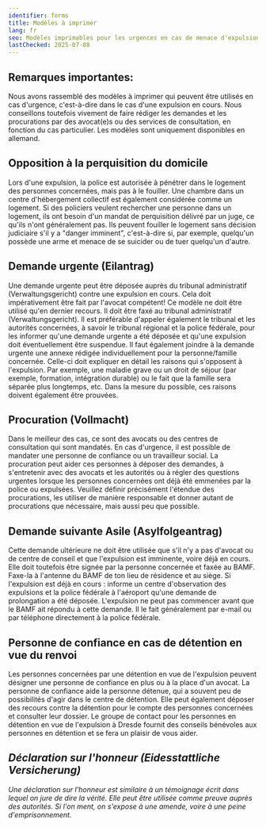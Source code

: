 ```yaml
---
identifier: forms
title: Modèles à imprimer
lang: fr
seo: Modèles imprimables pour les urgences en cas de menace d'expulsion en Saxe – objection, demande urgente, procuration, demande de suivi d'asile et personne de confiance
lastChecked: 2025-07-08
---
```


## Remarques importantes:

Nous avons rassemblé des modèles à imprimer qui peuvent être utilisés en cas d'urgence, c'est-à-dire dans le cas d'une expulsion en cours. Nous conseillons toutefois vivement de faire rédiger les demandes et les procurations par des avocat(e)s ou <InternalShortLink identifier="contacts">des services de consultation</InternalShortLink>, en fonction du cas particulier. Les modèles sont uniquement disponibles en allemand.

## Opposition à la perquisition du domicile

<ExternalShortLink identifier="form_search" />

Lors d'une expulsion, la police est autorisée à pénétrer dans le logement des personnes concernées, mais pas à le fouiller. Une chambre dans un centre d'hébergement collectif est également considérée comme un logement. Si des policiers veulent rechercher une personne dans un logement, ils ont besoin d'un mandat de perquisition délivré par un juge, ce qu'ils n'ont généralement pas. Ils peuvent fouiller le logement sans décision judiciaire s'il y a "danger imminent", c'est-à-dire si, par exemple, quelqu'un possède une arme et menace de se suicider ou de tuer quelqu'un d'autre.

## Demande urgente (Eilantrag)

<ExternalShortLink identifier="form_eilantrag" />

Une demande urgente peut être déposée auprès du tribunal administratif (Verwaltungsgericht) contre une expulsion en cours. Cela doit impérativement être fait par l'avocat compétent! Ce modèle ne doit être utilisé qu'en dernier recours. Il doit être faxé au tribunal administratif (Verwaltungsgericht). Il est préférable d'appeler également le tribunal et les autorités concernées, à savoir le tribunal régional et la police fédérale, pour les informer qu'une demande urgente a été déposée et qu'une expulsion doit éventuellement être suspendue. Il faut également joindre à la demande urgente une annexe rédigée individuellement pour la personne/famille concernée. Celle-ci doit expliquer en détail les raisons qui s'opposent à l'expulsion. Par exemple, une maladie grave ou un droit de séjour (par exemple, formation, intégration durable) ou le fait que la famille sera séparée plus longtemps, etc. Dans la mesure du possible, ces raisons doivent également être prouvées.

## Procuration (Vollmacht)

<ExternalShortLink identifier="form_vollmacht" />

Dans le meilleur des cas, ce sont des avocats ou des centres de consultation qui sont mandatés. En cas d'urgence, il est possible de mandater une personne de confiance ou un travailleur social. La procuration peut aider ces personnes à déposer des demandes, à s'entretenir avec des avocats et les autorités ou à régler des questions urgentes lorsque les personnes concernées ont déjà été emmenées par la police ou expulsées. Veuillez définir précisément l'étendue des procurations, les utiliser de manière responsable et donner autant de procurations que nécessaire, mais aussi peu que possible.

## Demande suivante Asile (Asylfolgeantrag)

<ExternalShortLink identifier="form_followup" />

Cette demande ultérieure ne doit être utilisée que s'il n'y a pas d'avocat ou de centre de conseil et que l'expulsion est imminente, voire déjà en cours. Elle doit toutefois être signée par la personne concernée et faxée au BAMF. Faxe-la à l'antenne du BAMF de ton lieu de résidence et au siège. Si l'expulsion est déjà en cours : informe un centre d'observation des expulsions et la police fédérale à l'aéroport qu'une demande de prolongation a été déposée. L'expulsion ne peut pas commencer avant que le BAMF ait répondu à cette demande. Il le fait généralement par e-mail ou par téléphone directement à la police fédérale.

## Personne de confiance en cas de détention en vue du renvoi

<ExternalShortLink identifier="form_detention" />

Les personnes concernées par une détention en vue de l'expulsion peuvent désigner une personne de confiance en plus ou à la place d'un avocat. La personne de confiance aide la personne détenue, qui a souvent peu de possibilités d'agir dans le centre de détention. Elle peut également déposer des recours contre la détention pour le compte des personnes concernées et consulter leur dossier. Le groupe de contact pour les personnes en détention en vue de l'expulsion à Dresde fournit des conseils bénévoles aux personnes en détention et se fera un plaisir de vous aider.
<Address identifier="abschiebehaftkontaktgruppe" />

## Déclaration sur l'honneur (Eidesstattliche Versicherung)

<ExternalShortLink identifier="form_affidavit" />

Une déclaration sur l'honneur est similaire à un témoignage écrit dans lequel on jure de dire la vérité. Elle peut être utilisée comme preuve auprès des autorités. Si l'on ment, on s'expose à une amende, voire à une peine d'emprisonnement.
